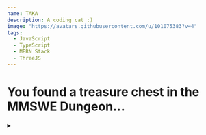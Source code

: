 ```yaml
---
name: TAKA
description: A coding cat :)
image: "https://avatars.githubusercontent.com/u/101075383?v=4"
tags:
  - JavaScript
  - TypeScript
  - MERN Stack
  - ThreeJS
---
```


<div className='text-center'>
  <h1>You found a treasure chest in the MMSWE Dungeon...</h1>
<details className="relative mx-auto my-5">
  <summary className="absolute left-[50%] -translate-x-[50%] top-[100px] inline-block cursor-pointer">
    <div className="w-[300px] h-[70px] bg-orange-400 rounded-t-3xl" />
    <div className="w-[300px] h-[10px] bg-orange-950 flex items-center justify-center">
      <span className="w-[50px] h-[30px] bg-white" />
    </div>
    <div className="w-[300px] h-[160px] bg-orange-400 rounded-b-xl" />
  </summary>
  <div className="w-[300px] h-[400px] sm:w-[400px] overflow-y-scroll absolute top-[50px] left-[50%] -translate-x-[50%] bg-yellow-100 text-black py-10 px-8 rounded-lg" style={{ boxShadow: "0px 0px 100px 5px rgba(0, 0, 0, 0.4)" }}>
    <h2 className="font-bold text-2xl mb-5">About Taka</h2>
    <span className="italic text-sm text-justify">
      A JavaScript developer who is currently interested in Three.js.<br /><br />
      He loves cats and drinking tea.<br /><br />
      He thinks that there is no real right or wrong in the world, only different perspectives.<br /><br />
      He likes random weird games like Undertale, Mother 2 (Earthbound), and farming games like Harvest Moon.<br /><br />
      He has worked with MERN stack, Nextjs, geolocations APIs, AWS, animations and PixiJS for Indian, Singaporean, Hong Kong companies.<br /><br />
      Find him on <a href="https://www.facebook.com/joichiro.takao" target="_blank" rel="noopener noreferrer" className="font-semibold underline">Facebook</a>.
    </span>
  </div>
</details>

</div>
